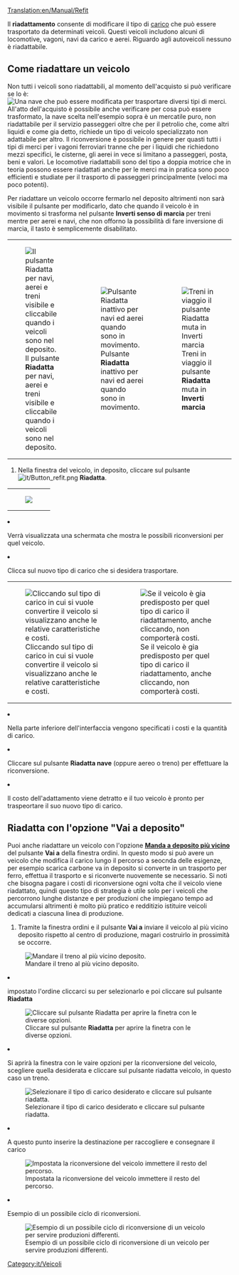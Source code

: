 [[Translation:en/Manual/Refit]]
{{it/Tutorial}}

Il '''riadattamento''' consente di modificare il tipo di [[it/Manual/Carico|carico]] che può essere trasportato da determinati veicoli. Questi veicoli includono alcuni di locomotive, vagoni, navi da carico e aerei. Riguardo agli autoveicoli nessuno è riadattabile.

== Come riadattare un veicolo ==
Non tutti i veicoli sono riadattabili, al momento dell'acquisto si può verificare se lo è:
[[File:it/Refitable ship.png|none|frame|Una nave che può essere modificata per trasportare diversi tipi di merci.]]
All'atto dell'acquisto è possibile anche verificare per cosa può essere trasformato, la nave scelta nell'esempio sopra è un mercatile puro, non riadattabile per il servizio passeggeri oltre che per il petrolio che, come altri liquidi e come gia detto, richiede un tipo di veicolo specializzato non adattabile per altro.
Il riconversione è possibile in genere per quasti tutti i tipi di merci per i vagoni ferroviari tranne che per i liquidi che richiedono mezzi specifici, le cisterne, gli aerei in vece si limitano a passeggeri, posta, beni e valori. Le locomotive riadattabili sono del tipo a doppia motrice che in teoria possono essere riadattati anche per le merci ma in pratica sono poco efficienti e studiate per il trasporto di passeggeri principalmente (veloci ma poco potenti).

Per riadattare un veicolo occorre fermarlo nel deposito altrimenti non sarà visibile il pulsante per modificarlo, dato che quando il veicolo è in movimento si trasforma nel pulsante '''Inverti senso di marcia''' per treni mentre per aerei e navi, che non offorno la possibilità di fare inversione di marcia, il tasto è semplicemente disabilitato.

{|style="margin: 0px auto 25px 0px;"
|style="padding: 0px 2.5px 0px 0px; background-color: transparent; border: 0px;"|[[File:it/Win vehi button refit.png|none|frame|Il pulsante '''Riadatta''' per navi, aerei e treni visibile e cliccabile quando i veicoli sono nel deposito.]]
|style="padding: 0px 2.5px 0px 2.5px; background-color: transparent; border: 0px;"|[[File:it/Win vehi button refit inactive.png|none|frame|Pulsante '''Riadatta''' inattivo per navi ed aerei quando sono in movimento.]]
|style="padding: 0px 0px 0px 2.5px; background-color: transparent; border: 0px;"|[[File:it/Win vehi button revers dir.png|none|frame|Treni in viaggio il pulsante '''Riadatta''' muta in '''Inverti marcia''']]
|}

<ol>
<li> Nella finestra del veicolo, in deposito, cliccare sul pulsante [[File:it/Button refit.png]] '''Riadatta'''.</li>

{|style="margin: 0px auto 25px 0px;"
|style="padding: 0px; background-color: transparent; border: 0px;"|[[File:it/Refit ship.png|none|frame|]]
|}

<li> Verrà visualizzata una schermata che mostra le possibili riconversioni  per quel veicolo.</li>


<li> Clicca sul nuovo tipo di carico che si desidera trasportare.</li>

{|style="margin: 0px auto 25px 0px;"
|style="padding: 0px 5px 0px 0px; background-color: transparent; border: 0px;"|[[File:it/Win refit grain.png|none|frame|Cliccando sul tipo di carico in cui si vuole convertire il veicolo si visualizzano anche le relative caratteristiche e costi.]]
|style="padding: 0px 0px 0px 5px; background-color: transparent; border: 0px;"|[[File:it/Win refit previously refitted.png|none|frame|Se il veicolo è gia predisposto per quel tipo di carico il riadattamento, anche cliccando, non comporterà costi.]]
|}

<li> Nella parte inferiore dell'interfaccia vengono specificati i costi e la quantità di carico.</li>
<li>Cliccare sul pulsante '''Riadatta nave''' (oppure aereo o treno) per effettuare la riconversione.
<li>Il costo dell'adattamento viene detratto e il tuo veicolo è pronto per traspeortare il suo nuovo tipo di carico.</li>

</ol>

== Riadatta con l'opzione "Vai a deposito" ==
Puoi anche riadattare un veicolo con l'opzione [[it/Ordini deposito#Riadatta|'''Manda a deposito più vicino''']] del pulsante '''Vai a''' della finestra ordini. In questo modo si può avere un veicolo che modifica il carico lungo il percorso a seocnda delle esigenze, per esempio scarica carbone va in deposito si converte in un trasporto per ferro, effettua il trasporto e si riconverte nuovemente se necessario. Si noti che bisogna pagare i costi di riconversione ogni volta che il veicolo viene riadattato, quindi questo tipo di strategia è utile solo per i veicoli che percorrono lunghe distanze e per produzioni che impiegano tempo ad accumularsi altrimenti è molto più pratico e redditizio istituire veicoli dedicati a ciascuna linea di produzione.

<ol>
<li>Tramite la finestra ordini e il pulsante '''Vai a''' inviare il veicolo al più vicino deposito rispetto al centro di produzione, magari costruirlo in prossimità se occorre. </li>
<div style="margin: 5px auto 10px 0px">[[File:it/Refit in depot 1.png|none|frame|Mandare il treno al più vicino deposito.]]</div>
<li>impostato l'ordine cliccarci su per selezionarlo e poi cliccare sul pulsante '''Riadatta'''</li>
<div style="margin: 5px auto 10px 0px">[[File:it/Refit in depot 2.png|none|frame|Cliccare sul pulsante '''Riadatta''' per aprire la finetra con le diverse opzioni.]]</div>
<li>Si aprirà la finestra con le vaire opzioni per la riconversione del veicolo, scegliere quella desiderata e cliccare sul pulsante riadatta veicolo, in questo caso un treno.</li>
<div style="margin: 5px auto 10px 0px">[[File:it/Refit in depot 3.png|none|frame|Selezionare il tipo di carico desiderato e cliccare sul pulsante riadatta.]]</div>
<li>A questo punto inserire la destinazione per raccogliere e consegnare il carico</li>
<div style="margin: 5px auto 10px 0px">[[File:it/Refit in depot 4.png|none|frame|Impostata la riconversione del veicolo immettere il resto del percorso.]]</div>
<li>Esempio di un possibile ciclo di riconversioni.</li>
<div style="margin: 5px auto 10px 0px">[[File:it/Refit in depot 5.png|none|frame|Esempio di un possibile ciclo di riconversione di un veicolo per servire produzioni differenti.]]</div>
</ol>

[[Category:it/Veicoli]]